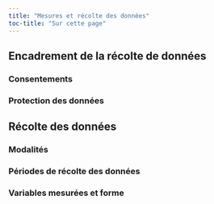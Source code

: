 ```yaml
---
title: "Mesures et récolte des données"
toc-title: "Sur cette page"
---
```


## Encadrement de la récolte de données

### Consentements 

### Protection des données

## Récolte des données

### Modalités

### Périodes de récolte des données

### Variables mesurées et forme

